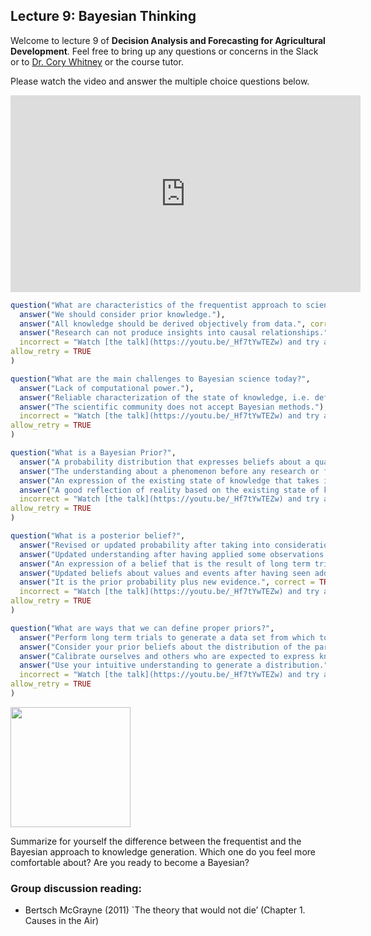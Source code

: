 ## Lecture 9: Bayesian Thinking {#bayes}
<!-- reference with [Bayesian thinking](#bayes) -->

Welcome to lecture 9 of **Decision Analysis and Forecasting for Agricultural Development**. Feel free to bring up any questions or concerns in the Slack or to [Dr. Cory Whitney](mailto:cory.whitney@uni-bonn.de?subject=[Lecture_6]%20Decision%20Analysis%20Lecture) or the course tutor. 

Please watch the video and answer the multiple choice questions below.

<!-- https://youtu.be/_Hf7tYwTEZw -->

<iframe width="560" height="315" src="https://www.youtube.com/embed/_Hf7tYwTEZw" frameborder="0" allowfullscreen></iframe>

```r
question("What are characteristics of the frequentist approach to science?",
  answer("We should consider prior knowledge."),
  answer("All knowledge should be derived objectively from data.", correct = TRUE),
  answer("Research can not produce insights into causal relationships.", correct = TRUE),
  incorrect = "Watch [the talk](https://youtu.be/_Hf7tYwTEZw) and try again.",
allow_retry = TRUE
)
```


```r
question("What are the main challenges to Bayesian science today?",
  answer("Lack of computational power."),
  answer("Reliable characterization of the state of knowledge, i.e. definition of good Bayesian priors", correct = TRUE),
  answer("The scientific community does not accept Bayesian methods."),
  incorrect = "Watch [the talk](https://youtu.be/_Hf7tYwTEZw) and try again.",
allow_retry = TRUE
)
```


```r
question("What is a Bayesian Prior?",
  answer("A probability distribution that expresses beliefs about a quantity before some evidence is taken into account.", correct = TRUE),
  answer("The understanding about a phenomenon before any research or formal data collection.", correct = TRUE),
  answer("An expression of the existing state of knowledge that takes into account all existing data and available knowledge.", correct = TRUE),
  answer("A good reflection of reality based on the existing state of knowledge.", correct = TRUE),
  incorrect = "Watch [the talk](https://youtu.be/_Hf7tYwTEZw) and try again.",
allow_retry = TRUE
)
```


```r
question("What is a posterior belief?",
  answer("Revised or updated probability after taking into consideration new information.", correct = TRUE),
  answer("Updated understanding after having applied some observations or research to our prior belief.", correct = TRUE),
  answer("An expression of a belief that is the result of long term trials and investigations."),
  answer("Updated beliefs about values and events after having seen additional information.", correct = TRUE),
  answer("It is the prior probability plus new evidence.", correct = TRUE),
  incorrect = "Watch [the talk](https://youtu.be/_Hf7tYwTEZw) and try again.",
allow_retry = TRUE
)
```


```r
question("What are ways that we can define proper priors?",
  answer("Perform long term trials to generate a data set from which to generate reliable values."),
  answer("Consider your prior beliefs about the distribution of the parameters.", correct = TRUE),
  answer("Calibrate ourselves and others who are expected to express knowledge.", correct = TRUE),
  answer("Use your intuitive understanding to generate a distribution.", correct = TRUE),
  incorrect = "Watch [the talk](https://youtu.be/_Hf7tYwTEZw) and try again.",
allow_retry = TRUE
)
```

![](images/bayesian-hypothesis-testing.jpg){width=2in} 

Summarize for yourself the difference between the frequentist and the Bayesian approach to knowledge generation. Which one do you feel more comfortable about? Are you ready to become a Bayesian?

### Group discussion reading: 

- Bertsch McGrayne (2011) `The theory that would not die’  (Chapter 1. Causes in the Air)
